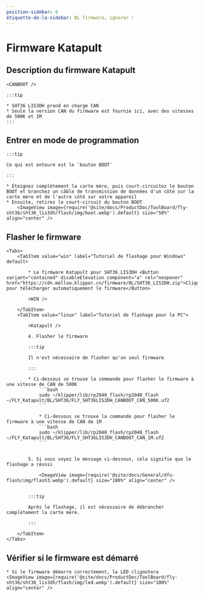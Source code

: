 ```yaml
---
position-sidebar: 6
étiquette-de-la-sidebar: BL firmware, ignorer !
---
```



# Firmware Katapult

## Description du firmware Katapult

    <CANBOOT />

    :::tip

    * SHT36 LIS3DH prend en charge CAN
    * Seule la version CAN du firmware est fournie ici, avec des vitesses de 500K et 1M
    :::

## Entrer en mode de programmation

    :::tip

    Ce qui est entouré est le `bouton BOOT`

    :::

    * Éteignez complètement la carte mère, puis court-circuitez le bouton BOOT et branchez un câble de transmission de données d'un côté sur la carte mère et de l'autre côté sur votre appareil
    * Ensuite, retirez le court-circuit du bouton BOOT
        <ImageView image={require('@site/docs/ProductDoc/ToolBoard/fly-sht36/sht36_lis3dh/flash/img/boot.webp').default} size="50%" align="center" />

## Flasher le firmware
    <Tabs>
        <TabItem value="win" label="Tutoriel de flashage pour Windows" default>

            * Le firmware Katapult pour SHT36_LIS3DH <Button variant="contained" disableElevation component="a" rel="noopener" href="https://cdn.mellow.klipper.cn/firmware/BL/SHT36_LIS3DH.zip">Cliquez pour télécharger automatiquement le firmware</Button>

            <WIN />

        </TabItem>
        <TabItem value="linux" label="Tutoriel de flashage pour le PC">

            <Katapult />

            4. Flasher le firmware

            :::tip

            Il n'est nécessaire de flasher qu'un seul firmware

            :::

            * Ci-dessous se trouve la commande pour flasher le firmware à une vitesse de CAN de 500K
                ```bash
                sudo ~/klipper/lib/rp2040_flash/rp2040_flash ~/FLY_Katapult/BL/SHT36/FLY_SHT36LIS3DH_CANBOOT_CAN_500K.uf2
                ```
                        
                * Ci-dessous se trouve la commande pour flasher le firmware à une vitesse de CAN de 1M
                ```bash
                sudo ~/klipper/lib/rp2040_flash/rp2040_flash ~/FLY_Katapult/BL/SHT36/FLY_SHT36LIS3DH_CANBOOT_CAN_1M.uf2
                ```


            5. Si vous voyez le message ci-dessous, cela signifie que le flashage a réussi

                <ImageView image={require('@site/docs/General/dfu-flash/img/flash3.webp').default} size="100%" align="center" />


            :::tip

            Après le flashage, il est nécessaire de débrancher complètement la carte mère.

            :::

        </TabItem>
    </Tabs>

## Vérifier si le firmware est démarré

    * Si le firmware démarre correctement, la LED clignotera
    <ImageView image={require('@site/docs/ProductDoc/ToolBoard/fly-sht36/sht36_lis3dh/flash/img/led.webp').default} size="100%" align="center" />
